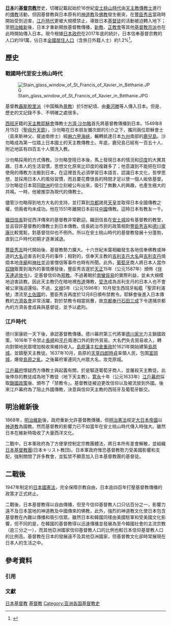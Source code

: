 
{{expert}}
'''[[日本|日本]]'''的'''[[基督教|基督宗教]]'''歷史，切確記載起始於16世紀[[安土桃山時代|安土桃山時代]]由[[日本天主教|天主教]][[傳教士|傳教士]]進行的[[傳福音|傳教]]活動，但因基督教與日本原有的[[神道|神道教]]及[[日本佛教|佛教]]發生衝突，在[[豐臣秀吉|豐臣秀吉]]當政時開始受到迫害，[[江戶時代|江戶時代]]更被大規模禁止，導致日本[[基督徒|基督徒]]的活動被迫轉入地下；至[[明治維新|明治維新]]後，日本才重新開放基督教傳播，[[新教|新教]]、[[正教會|正教會]]等其他[[基督教派系|基督教宗派]]也在此時開始傳入日本。現今根據[[日本政府|日本政府]]在2017年底的統計，日本信奉基督宗教的人口約191萬，佔日本[[日本人口|全國居住人口]]（含旅日外籍人士）約1.2%<ref>{{Cite book|url=http://www.bunka.go.jp/tokei_hakusho_shuppan/hakusho_nenjihokokusho/shukyo_nenkan/pdf/h29nenkan.pdf|title=宗教年鑑　平成29年版|pages=第35頁|publisher=[[文化廳|文化廳]]|date=|accessdate=|language=ja|archive-date=2019-12-21|archive-url=https://web.archive.org/web/20191221230347/https://www.bunka.go.jp/tokei_hakusho_shuppan/hakusho_nenjihokokusho/shukyo_nenkan/pdf/h29nenkan.pdf|dead-url=no}}</ref>。

== 歷史 ==
{{Main|日本天主教}}
=== 戰國時代至安土桃山時代 ===
[[File:Stain_glass_window_of_St_Francis_of_Xavier_in_Béthanie.JPG|right]]

基督教[[聶斯脫里派|聶斯脫里派]]（中国稱為[[景教|景教]]）於5世紀頃、由[[秦河勝|秦河勝]]等人傳入日本。但是、歷史的文記錄不多、不明確之處很多。

[[西班牙|西班牙]]籍的[[天主教|天主教]][[耶穌會|耶穌會]]傳教士[[方濟·沙勿略|方濟·沙勿略]]首先將基督教傳播到日本。1549年8月15日（[[聖母升天節|聖母升天節]]），沙勿略在日本朋友彌次郎的引介之下，攜同兩位耶穌會士（島來斯神父、斐迪南修士）經[[麻六甲海峽|麻六甲海峽]]，輾轉抵達日本[[九州_(日本)|九州]]南部的[[鹿兒島縣|鹿兒島]]。沙勿略成為第一位踏上日本國土的天主教傳教士。年底，鹿兒島已經有一百五十人、附近地區有四百五十人領洗入教。

沙勿略採用{{link-en|教會本土化|Inculturation}}的方式傳教。沙勿略登陸日本後，馬上發現日本的情況和[[印度|印度]]的大異其趣，日本人的生活習慣，思想文化原來比印度的複雜多了；他意識到不能把在印度使用的傳教方法搬到日本，在這裡首先必須學習日本語言，認識日本文化，哲學思想，並採用日本人的風俗習慣，而且要花費很長的時間才足以使一個人皈依基督。沙勿略從日本寫回[[歐洲|歐洲]]的信立刻被公布出來，吸引了無數人的興趣，也產生極大的共鳴。一時，他被推崇為現代的傳教士。

儘管沙勿略得到地方大名的支持，並打算到[[京都|京都]]謁見[[天皇|天皇]]並取得日本全國傳教之權，但兩者均未成功。他在1551年離開日本前往[[中國|中國]]傳教。這時日本有教友一千。

[[織田信長|織田信長]]對從西洋傳來的基督教非常歡迎。織田信長在[[安土城|安土城]]設有基督教的教堂，並且容許基督教的傳教士到日本傳教。信長統治市民的政策相對[[豐臣秀吉|豐臣秀吉]]和[[德川家康|德川家康]]比較寬鬆，對基督信仰也不例外。所以在安土桃山時代的基督教發展十分蓬勃，直到江戶時代初期才逐漸減退。

[[豐臣秀吉|豐臣秀吉]]時代開始後、基督教勢力擴大。十六世紀末葉相繼發生各地信奉佛教或神道的[[大名_(稱謂)|大名]]迫害吉利支丹的事件；相對的，信奉天主教的[[吉利支丹大名|吉利支丹大名]]與[[吉利支丹|吉利支丹]]燒燬本地[[寺廟|寺廟]]和[[神社|神社]]並迫害僧侶等事件也時有所聞。此外，[[葡萄牙|葡萄牙]]商人將日本人當作[[奴隸|奴隸]]販賣到海外的事情爆發後，豐臣秀吉遂於[[天正_(日本)|天正]]15年（公元1587年）頒佈《[[伴天連追放令|伴天連追放令]]》，定基督信仰為[[邪教|邪教]]。不過著眼於[[南蠻貿易|南蠻貿易]]的實際利益，並未大規模地迫害該教。因此天主教仍在暗地裡[[布道|布道]]傳教，[[洗禮|受洗]]成為吉利支丹的日本人也不會被公家強迫還俗。不過，[[文禄|文禄]]5年（公元1596年）10月發生西班牙船艦「聖菲利浦號」漂流至[[土佐國|土佐國]]的{{link-ja|聖菲利浦號事件|サン＝フェリペ号事件}}，豐臣秀吉再度於12月8日頒布禁教令。耶穌會後進入日本傳教的[[方濟各會|方濟各會]]非常活躍，對於禁教令相當挑釁，故[[京都|京都]][[奉行|奉行]][[石田三成|石田三成]]下令逮捕京都內的方濟各會成員與基督徒，並予以處刑。

=== 江戶時代 ===
德川家康統一天下後，承認基督教傳播。德川幕府第三代將軍[[德川家光|德川家光]]力主鎖國政策，1616年下令禁止[[長崎|長崎]]和[[平戶|平戶]]兩港口外的對外貿易。大名們失去貿易收入，轉向對領地民眾增加稅收來維持收入。[[島原藩|島原藩]]主[[松倉重政|松倉重政]]於1621年開始建築[[島原城|島原城]]，並鎮壓天主教徒。1637年10月，島原的[[天草四郎時貞|天草四郎時貞]]率領人民，包围[[富岡城|富岡城]]，爆發[[島原之亂|島原之亂]]。之後幕府軍連同九州眾大名，攻克原城。

[[江戶幕府|江戶幕府]]懷疑西方傳教士與起義有關，於是驅逐葡萄牙商人，並屠殺天主教徒。此後倖存的教徒成為地下教徒（地下天主教）。[[寛永|寛永]]十年（公元1633年）[[江戶幕府|江戶幕府]]採取[[鎖國政策|鎖國政策]]後、頒布了「禁教令」。基督教徒被迫更改信仰以及被流放到外國。後來江戶幕府為了阻止外國傳教，決意與信仰天主教的西班牙及葡萄牙斷交。

== 明治維新後 ==
1868年，[[明治維新|明治維新]]後，政府重新允許基督教傳播，但[[明治憲法|明治憲法]]规定[[大日本帝國|大日本帝國]]以[[神道教|神道教]]為國教。然而基督教的影響力已不如當年在安土桃山時代傳入時強大。雖然日本在維新時吸收了大量西洋文化。

二戰中，日本軍政府為了方便掌控制定宗教團體法，將日本所有差會解散，並組織[[日本基督教團|日本基督教團]](日本キリスト教団)。日本軍政府惟恐基督教勢力受美國影響和支配，強制關閉了許多教會，並監禁不願意加入日本基督教團的基督徒。

== 二戰後 ==
1947年制定的[[日本國憲法|日本國憲法]]，完全保障宗教自由，日本逾四百年打壓基督教傳播的政策才正式終止。

二戰後，日本基督教得以自由傳播，但至今信仰基督教人口只佔百分之一，影響力遠不及日本當地的神道教及中國傳來的佛教，此外，強烈的神道教文化使日本包含基督教在內難以傳播和吸引信眾。雖然日本和韓國同樣由美國駐軍和受美國文化影響，但不同的是，在韓國的基督教得以迅速傳播並發展為至今韓國社會的主流宗教（逾三分之一），而其他亞洲國家信仰基督教人口的比例也較日本信仰基督教人口的比例高。基督教在日本的發展遠不及其他亞洲國家，但基督教文化卻時常展現在日本人的生活之中。

== 參考資料 ==
===引用===
{{reflist}}

===文獻===
{{lang|ja|
* [[大貫隆|大貫隆]]他編、『岩波キリスト教辞典』、[[岩波書店|岩波書店]]
* 太田淑子編、『日本史小百科 キリシタン』、[[東京堂出版|東京堂出版]]
* [[五野井隆史|五野井隆史]]、『日本キリスト教史』、[[吉川弘文館|吉川弘文館]]
* 『日本キリスト教歴史大辞典』、[[教文館|教文館]]
* [[中村健之介|中村健之介]]『宣教師ニコライと明治日本』[[岩波新書|岩波新書]]、1996、ISBN 4-00-430458-X
* 国際日本文化研究センター学術リポジトリ 『二十世紀初頭における転換期の日本カトリック教会 -パリ外国宣教会と日本人カトリック者の関係を通して-』 山梨 淳著
* 国際日本文化研究センター学術リポジトリ 『映画「殉教血史日本二十六聖人」と平山政十 -1930年代前半期日本カトリック教会の文化事業-』 山梨 淳著
* 百年のめぐみ カトリック浅草教会創立百周年記念誌 青山玄編著（1977年）
* 時の流れをこえて カトリック関口教会（1980年）
* 百年のあゆみ 神田教会百年の歩み編集委員会（1874年）
* つきじ 百周年記念号 カトリック築地教会（1978年）
* カトリック麻布教会 一八八九年 - 一九八九年 麻布教会百年史編集委員会（1990年）
* 本所教会之百年 本所教会百年祭誌編集委員会（1981年）
* 南山神学 第10号「明治・大正・昭和初期カトリック信徒の宣教活動」 青山玄著（1987年）
* フロジャック神父の生涯 五十嵐茂雄著（1964年）
* 関口教会創立百周年記念 日本近代カトリック資料集（2000年）
* 北方山草 21号 「文献にみるフォーリー神父の北海道植物採取地」（2004年）
* 上智大学五十年史（1963年）
* 来日西洋人事典〔増補改訂普及版〕日外アソシエーツ 武内 博著（1995年）
* 日本に眠るパリ外国宣教会宣教師列伝 武内 博著
}}

[[Category:日本基督教|]]
[[Category:日本宗教史|基督教]]
[[Category:亚洲各国基督教史|Category:亚洲各国基督教史]]